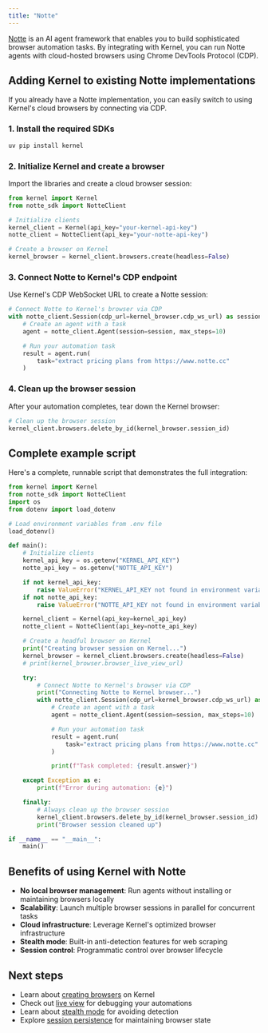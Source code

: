 ```yaml
---
title: "Notte"
---
```


[Notte](https://www.notte.cc/) is an AI agent framework that enables you to build sophisticated browser automation tasks. By integrating with Kernel, you can run Notte agents with cloud-hosted browsers using Chrome DevTools Protocol (CDP).

## Adding Kernel to existing Notte implementations

If you already have a Notte implementation, you can easily switch to using Kernel's cloud browsers by connecting via CDP.

### 1. Install the required SDKs

```bash
uv pip install kernel
```

### 2. Initialize Kernel and create a browser

Import the libraries and create a cloud browser session:

```python
from kernel import Kernel
from notte_sdk import NotteClient

# Initialize clients
kernel_client = Kernel(api_key="your-kernel-api-key")
notte_client = NotteClient(api_key="your-notte-api-key")

# Create a browser on Kernel
kernel_browser = kernel_client.browsers.create(headless=False)
```

### 3. Connect Notte to Kernel's CDP endpoint

Use Kernel's CDP WebSocket URL to create a Notte session:

```python
# Connect Notte to Kernel's browser via CDP
with notte_client.Session(cdp_url=kernel_browser.cdp_ws_url) as session:
    # Create an agent with a task
    agent = notte_client.Agent(session=session, max_steps=10)

    # Run your automation task
    result = agent.run(
        task="extract pricing plans from https://www.notte.cc"
    )
```

### 4. Clean up the browser session

After your automation completes, tear down the Kernel browser:

```python
# Clean up the browser session
kernel_client.browsers.delete_by_id(kernel_browser.session_id)
```

## Complete example script

Here's a complete, runnable script that demonstrates the full integration:

```python
from kernel import Kernel
from notte_sdk import NotteClient
import os
from dotenv import load_dotenv

# Load environment variables from .env file
load_dotenv()

def main():
    # Initialize clients
    kernel_api_key = os.getenv("KERNEL_API_KEY")
    notte_api_key = os.getenv("NOTTE_API_KEY")

    if not kernel_api_key:
        raise ValueError("KERNEL_API_KEY not found in environment variables")
    if not notte_api_key:
        raise ValueError("NOTTE_API_KEY not found in environment variables")

    kernel_client = Kernel(api_key=kernel_api_key)
    notte_client = NotteClient(api_key=notte_api_key)

    # Create a headful browser on Kernel
    print("Creating browser session on Kernel...")
    kernel_browser = kernel_client.browsers.create(headless=False)
    # print(kernel_browser.browser_live_view_url)

    try:
        # Connect Notte to Kernel's browser via CDP
        print("Connecting Notte to Kernel browser...")
        with notte_client.Session(cdp_url=kernel_browser.cdp_ws_url) as session:
            # Create an agent with a task
            agent = notte_client.Agent(session=session, max_steps=10)

            # Run your automation task
            result = agent.run(
                task="extract pricing plans from https://www.notte.cc"
            )

            print(f"Task completed: {result.answer}")

    except Exception as e:
        print(f"Error during automation: {e}")

    finally:
        # Always clean up the browser session
        kernel_client.browsers.delete_by_id(kernel_browser.session_id)
        print("Browser session cleaned up")

if __name__ == "__main__":
    main()
```

## Benefits of using Kernel with Notte

- **No local browser management**: Run agents without installing or maintaining browsers locally
- **Scalability**: Launch multiple browser sessions in parallel for concurrent tasks
- **Cloud infrastructure**: Leverage Kernel's optimized browser infrastructure
- **Stealth mode**: Built-in anti-detection features for web scraping
- **Session control**: Programmatic control over browser lifecycle

## Next steps

- Learn about [creating browsers](/browsers/create-a-browser) on Kernel
- Check out [live view](/browsers/live-view) for debugging your automations
- Learn about [stealth mode](/browsers/stealth) for avoiding detection
- Explore [session persistence](/browsers/persistence) for maintaining browser state

